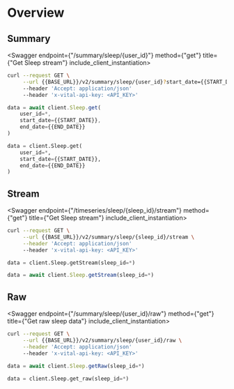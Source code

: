 
# Overview

## Summary

<Swagger endpoint={"/summary/sleep/{user_id}"} method={"get"} title={"Get Sleep stream"} include_client_instantiation>

```bash
curl --request GET \
     --url {{BASE_URL}}/v2/summary/sleep/{user_id}?start_date={{START_DATE}}&end_date={{END_DATE}} \
     --header 'Accept: application/json'
     --header 'x-vital-api-key: <API_KEY>'
```

```js
data = await client.Sleep.get(
    user_id=*,
    start_date={{START_DATE}},
    end_date={{END_DATE}}
)
```

```python
data = client.Sleep.get(
    user_id=*,
    start_date={{START_DATE}},
    end_date={{END_DATE}}
)
```

</Swagger>

## Stream

<Swagger endpoint={"/timeseries/sleep/{sleep_id}/stream"} method={"get"} title={"Get Sleep stream"} include_client_instantiation>

```bash
curl --request GET \
     --url {{BASE_URL}}/v2/summary/sleep/{sleep_id}/stream \
     --header 'Accept: application/json'
     --header 'x-vital-api-key: <API_KEY>'
```

```python
data = client.Sleep.getStream(sleep_id=*)
```

```js
data = await client.Sleep.getStream(sleep_id=*)
```

</Swagger>

## Raw

<Swagger endpoint={"/summary/sleep/{user_id}/raw"} method={"get"} title={"Get raw sleep data"} include_client_instantiation>

```bash
curl --request GET \
     --url {{BASE_URL}}/v2/summary/sleep/{user_id}/raw \
     --header 'Accept: application/json'
     --header 'x-vital-api-key: <API_KEY>'
```

```js
data = await client.Sleep.getRaw(sleep_id=*)
```

```python
data = client.Sleep.get_raw(sleep_id=*)
```

</Swagger>
